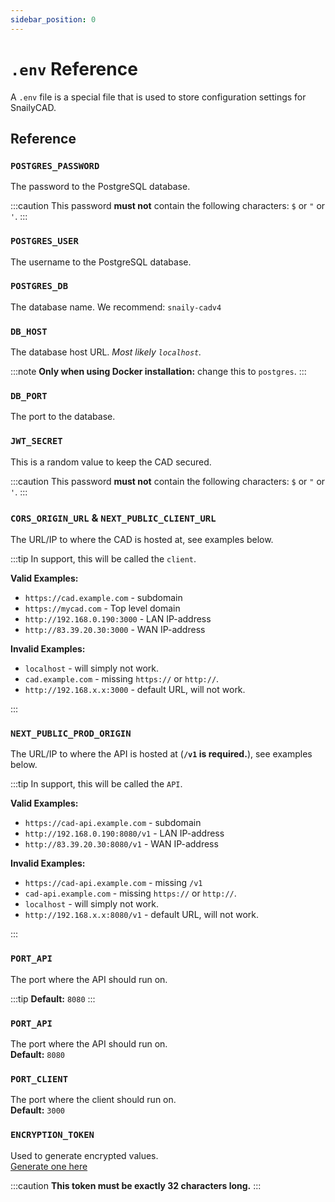 ```yaml
---
sidebar_position: 0
---
```


# `.env` Reference

A `.env` file is a special file that is used to store configuration settings for SnailyCAD.

## Reference

### `POSTGRES_PASSWORD`

The password to the PostgreSQL database.

:::caution
This password **must not** contain the following characters: `$` or `"` or `'`.
:::

### `POSTGRES_USER`

The username to the PostgreSQL database.

### `POSTGRES_DB`

The database name. We recommend: `snaily-cadv4`

### `DB_HOST`

The database host URL. _Most likely `localhost`._

:::note
**Only when using Docker installation:** change this to `postgres`.
:::

### `DB_PORT`

The port to the database.

### `JWT_SECRET`

This is a random value to keep the CAD secured.

:::caution
This password **must not** contain the following characters: `$` or `"` or `'`.
:::

### `CORS_ORIGIN_URL` & `NEXT_PUBLIC_CLIENT_URL`

The URL/IP to where the CAD is hosted at, see examples below.

:::tip
In support, this will be called the `client`.

**Valid Examples:**

- `https://cad.example.com` - subdomain
- `https://mycad.com` - Top level domain
- `http://192.168.0.190:3000` - LAN IP-address
- `http://83.39.20.30:3000` - WAN IP-address

**Invalid Examples:**

- `localhost` - will simply not work.
- `cad.example.com` - missing `https://` or `http://`.
- `http://192.168.x.x:3000` - default URL, will not work.

:::

### `NEXT_PUBLIC_PROD_ORIGIN`

The URL/IP to where the API is hosted at (**`/v1` is required.**), see examples below.

:::tip
In support, this will be called the `API`.

**Valid Examples:**

- `https://cad-api.example.com` - subdomain
- `http://192.168.0.190:8080/v1` - LAN IP-address
- `http://83.39.20.30:8080/v1` - WAN IP-address

**Invalid Examples:**

- `https://cad-api.example.com` - missing `/v1`
- `cad-api.example.com` - missing `https://` or `http://`.
- `localhost` - will simply not work.
- `http://192.168.x.x:8080/v1` - default URL, will not work.

:::

### `PORT_API`

The port where the API should run on.

:::tip
**Default:** `8080`
:::

### `PORT_API`

The port where the API should run on.<br/>**Default:** `8080`

### `PORT_CLIENT`

The port where the client should run on.<br/>**Default:** `3000`

### `ENCRYPTION_TOKEN`

Used to generate encrypted values.<br/>[Generate one here](https://codebeautify.org/generate-random-string)

:::caution
**This token must be exactly 32 characters long.**
:::
